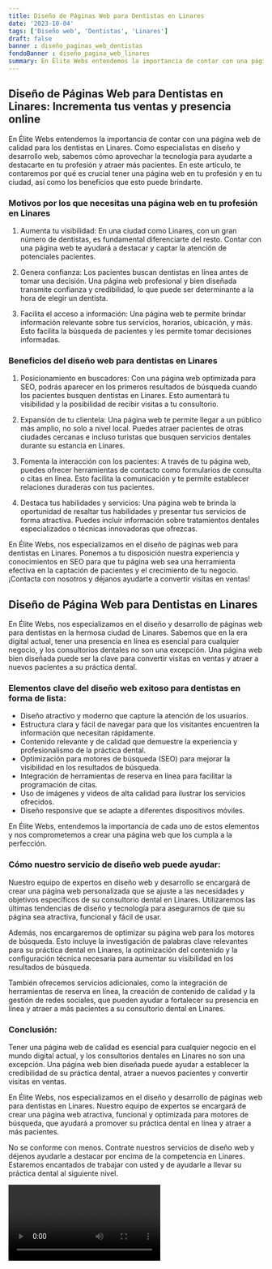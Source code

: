 ```yaml
---
title: Diseño de Páginas Web para Dentistas en Linares
date: '2023-10-04'
tags: ['Diseño web', 'Dentistas', 'Linares']
draft: false
banner : diseño_paginas_web_dentistas
fondoBanner : diseño_pagina_web_linares
summary: En Élite Webs entendemos la importancia de contar con una página web de calidad para los dentistas en Linares. Como especialistas en diseño y desarrollo web, sabemos cómo aprovechar la tecnología para ayudarte a destacarte en tu profesión y atraer más pacientes. En este artículo, te contaremos por qué es crucial tener una página web en tu profesión y en tu ciudad, así como los beneficios que esto puede brindarte.
---
```


## Diseño de Páginas Web para Dentistas en Linares: Incrementa tus ventas y presencia online

En Élite Webs entendemos la importancia de contar con una página web de calidad para los dentistas en Linares. Como especialistas en diseño y desarrollo web, sabemos cómo aprovechar la tecnología para ayudarte a destacarte en tu profesión y atraer más pacientes. En este artículo, te contaremos por qué es crucial tener una página web en tu profesión y en tu ciudad, así como los beneficios que esto puede brindarte.

### Motivos por los que necesitas una página web en tu profesión en Linares

1. Aumenta tu visibilidad: En una ciudad como Linares, con un gran número de dentistas, es fundamental diferenciarte del resto. Contar con una página web te ayudará a destacar y captar la atención de potenciales pacientes.

2. Genera confianza: Los pacientes buscan dentistas en línea antes de tomar una decisión. Una página web profesional y bien diseñada transmite confianza y credibilidad, lo que puede ser determinante a la hora de elegir un dentista.

3. Facilita el acceso a información: Una página web te permite brindar información relevante sobre tus servicios, horarios, ubicación, y más. Esto facilita la búsqueda de pacientes y les permite tomar decisiones informadas.

### Beneficios del diseño web para dentistas en Linares

1. Posicionamiento en buscadores: Con una página web optimizada para SEO, podrás aparecer en los primeros resultados de búsqueda cuando los pacientes busquen dentistas en Linares. Esto aumentará tu visibilidad y la posibilidad de recibir visitas a tu consultorio.

2. Expansión de tu clientela: Una página web te permite llegar a un público más amplio, no solo a nivel local. Puedes atraer pacientes de otras ciudades cercanas e incluso turistas que busquen servicios dentales durante su estancia en Linares.

3. Fomenta la interacción con los pacientes: A través de tu página web, puedes ofrecer herramientas de contacto como formularios de consulta o citas en línea. Esto facilita la comunicación y te permite establecer relaciones duraderas con tus pacientes.

4. Destaca tus habilidades y servicios: Una página web te brinda la oportunidad de resaltar tus habilidades y presentar tus servicios de forma atractiva. Puedes incluir información sobre tratamientos dentales especializados o técnicas innovadoras que ofrezcas.

En Élite Webs, nos especializamos en el diseño de páginas web para dentistas en Linares. Ponemos a tu disposición nuestra experiencia y conocimientos en SEO para que tu página web sea una herramienta efectiva en la captación de pacientes y el crecimiento de tu negocio. ¡Contacta con nosotros y déjanos ayudarte a convertir visitas en ventas!

<GifSeo />

<Cta />

## Diseño de Página Web para Dentistas en Linares

En Élite Webs, nos especializamos en el diseño y desarrollo de páginas web para dentistas en la hermosa ciudad de Linares. Sabemos que en la era digital actual, tener una presencia en línea es esencial para cualquier negocio, y los consultorios dentales no son una excepción. Una página web bien diseñada puede ser la clave para convertir visitas en ventas y atraer a nuevos pacientes a su práctica dental.

### Elementos clave del diseño web exitoso para dentistas en forma de lista:

- Diseño atractivo y moderno que capture la atención de los usuarios.
- Estructura clara y fácil de navegar para que los visitantes encuentren la información que necesitan rápidamente.
- Contenido relevante y de calidad que demuestre la experiencia y profesionalismo de la práctica dental.
- Optimización para motores de búsqueda (SEO) para mejorar la visibilidad en los resultados de búsqueda.
- Integración de herramientas de reserva en línea para facilitar la programación de citas.
- Uso de imágenes y videos de alta calidad para ilustrar los servicios ofrecidos.
- Diseño responsive que se adapte a diferentes dispositivos móviles.

En Élite Webs, entendemos la importancia de cada uno de estos elementos y nos comprometemos a crear una página web que los cumpla a la perfección.

### Cómo nuestro servicio de diseño web puede ayudar:

Nuestro equipo de expertos en diseño web y desarrollo se encargará de crear una página web personalizada que se ajuste a las necesidades y objetivos específicos de su consultorio dental en Linares. Utilizaremos las últimas tendencias de diseño y tecnología para asegurarnos de que su página sea atractiva, funcional y fácil de usar.

Además, nos encargaremos de optimizar su página web para los motores de búsqueda. Esto incluye la investigación de palabras clave relevantes para su práctica dental en Linares, la optimización del contenido y la configuración técnica necesaria para aumentar su visibilidad en los resultados de búsqueda.

También ofrecemos servicios adicionales, como la integración de herramientas de reserva en línea, la creación de contenido de calidad y la gestión de redes sociales, que pueden ayudar a fortalecer su presencia en línea y atraer a más pacientes a su consultorio dental en Linares.

### Conclusión:

Tener una página web de calidad es esencial para cualquier negocio en el mundo digital actual, y los consultorios dentales en Linares no son una excepción. Una página web bien diseñada puede ayudar a establecer la credibilidad de su práctica dental, atraer a nuevos pacientes y convertir visitas en ventas.

En Élite Webs, nos especializamos en el diseño y desarrollo de páginas web para dentistas en Linares. Nuestro equipo de expertos se encargará de crear una página web atractiva, funcional y optimizada para motores de búsqueda, que ayudará a promover su práctica dental en línea y atraer a más pacientes.

No se conforme con menos. Contrate nuestros servicios de diseño web y déjenos ayudarle a destacar por encima de la competencia en Linares. Estaremos encantados de trabajar con usted y de ayudarle a llevar su práctica dental al siguiente nivel.

<Video />

<CtaBot job='Dentistas' city='Linares'/>

<Gmaps query='Linares+españa+maps' />